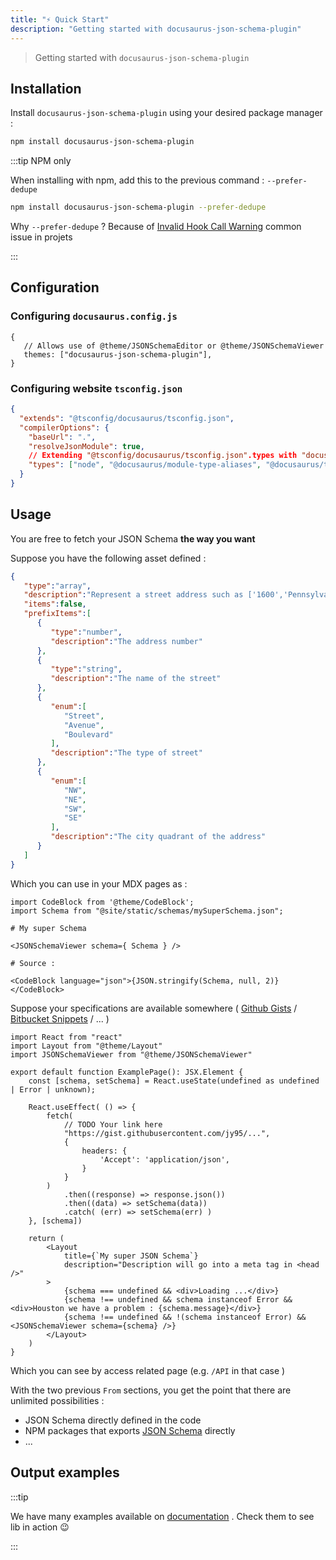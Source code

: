 ```yaml
---
title: "⚡ Quick Start"
description: "Getting started with docusaurus-json-schema-plugin"
---
```



> Getting started with `docusaurus-json-schema-plugin`

## Installation

Install `docusaurus-json-schema-plugin` using your desired package manager :

```bash npm2yarn
npm install docusaurus-json-schema-plugin
```

:::tip NPM only

When installing with npm, add this to the previous command : `--prefer-dedupe`

```bash
npm install docusaurus-json-schema-plugin --prefer-dedupe
```

Why `--prefer-dedupe` ? Because of [Invalid Hook Call Warning](https://reactjs.org/warnings/invalid-hook-call-warning.html) common issue in projets

:::

## Configuration

### Configuring `docusaurus.config.js`

```tsx title="docusaurus.config.js"
{
   // Allows use of @theme/JSONSchemaEditor or @theme/JSONSchemaViewer
   themes: ["docusaurus-json-schema-plugin"],
}
```

### Configuring website `tsconfig.json`

```json title="tsconfig.json"
{
  "extends": "@tsconfig/docusaurus/tsconfig.json",
  "compilerOptions": {
    "baseUrl": ".",
    "resolveJsonModule": true,
    // Extending "@tsconfig/docusaurus/tsconfig.json".types with "docusaurus-json-schema-plugin"
    "types": ["node", "@docusaurus/module-type-aliases", "@docusaurus/theme-classic", "docusaurus-json-schema-plugin"]
  }
}
```

## Usage

You are free to fetch your JSON Schema **the way you want**

<Tabs>
<TabItem value="staticAsset" label="From a static asset" default>

Suppose you have the following asset defined :

```json title="/static/schemas/mySuperSchema.json"
{
   "type":"array",
   "description":"Represent a street address such as ['1600','Pennsylvania','Avenue','NW']",
   "items":false,
   "prefixItems":[
      {
         "type":"number",
         "description":"The address number"
      },
      {
         "type":"string",
         "description":"The name of the street"
      },
      {
         "enum":[
            "Street",
            "Avenue",
            "Boulevard"
         ],
         "description":"The type of street"
      },
      {
         "enum":[
            "NW",
            "NE",
            "SW",
            "SE"
         ],
         "description":"The city quadrant of the address"
      }
   ]
}
```

Which you can use in your MDX pages as :

```tsx title="/docs/example.mdx"
import CodeBlock from '@theme/CodeBlock';
import Schema from "@site/static/schemas/mySuperSchema.json";

# My super Schema 

<JSONSchemaViewer schema={ Schema } />

# Source :

<CodeBlock language="json">{JSON.stringify(Schema, null, 2)}</CodeBlock>
```

</TabItem>

<TabItem value="fetch" label="From the web">

Suppose your specifications are available somewhere ( [Github Gists](https://gist.github.com/) / [Bitbucket Snippets](https://bitbucket.org/snippets/new) / ... )  

```tsx title="/src/pages/API.tsx"
import React from "react"
import Layout from "@theme/Layout"
import JSONSchemaViewer from "@theme/JSONSchemaViewer"

export default function ExamplePage(): JSX.Element {
    const [schema, setSchema] = React.useState(undefined as undefined | Error | unknown);

    React.useEffect( () => {
        fetch(
            // TODO Your link here
            "https://gist.githubusercontent.com/jy95/...",
            {
                headers: {
                    'Accept': 'application/json',
                }
            }
        )
            .then((response) => response.json())
            .then((data) => setSchema(data))
            .catch( (err) => setSchema(err) )
    }, [schema])

    return (
        <Layout
            title={`My super JSON Schema`}
            description="Description will go into a meta tag in <head />"
        >
            {schema === undefined && <div>Loading ...</div>}
            {schema !== undefined && schema instanceof Error && <div>Houston we have a problem : {schema.message}</div>}
            {schema !== undefined && !(schema instanceof Error) && <JSONSchemaViewer schema={schema} />}
        </Layout>
    )
}
```

Which you can see by access related page (e.g. `/API` in that case )

</TabItem>

<TabItem value="other" label="From ...">

With the two previous `From` sections, you get the point that there are unlimited possibilities :
- JSON Schema directly defined in the code
- NPM packages that exports [JSON Schema](https://www.schemastore.org/json/) directly
- ...

</TabItem>

</Tabs>

## Output examples

:::tip

We have many examples available on [documentation](demo/viewer) . Check them to see lib in action 😉

:::